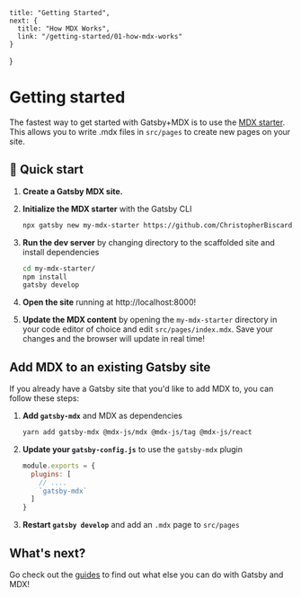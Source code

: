 	title: "Getting Started",
	next: {
	  title: "How MDX Works",
	  link: "/getting-started/01-how-mdx-works"
    }
}

# Getting started

The fastest way to get started with Gatsby+MDX is to use the [MDX
starter](https://github.com/ChristopherBiscardi/gatsby-starter-mdx-basic). This
allows you to write .mdx files in `src/pages` to create new pages on
your site. 

## 🚀 Quick start

1.  **Create a Gatsby MDX site.**

1. **Initialize the MDX starter** with the Gatsby CLI

    ```sh
    npx gatsby new my-mdx-starter https://github.com/ChristopherBiscardi/gatsby-starter-mdx-basic
    ```

1. **Run the dev server** by changing directory to the scaffolded site and install dependencies

    ```sh
    cd my-mdx-starter/
    npm install
    gatsby develop
    ```

1. **Open the site** running at http://localhost:8000!

1. **Update the MDX content** by opening the `my-mdx-starter` directory
    in your code editor of choice and edit `src/pages/index.mdx`.
    Save your changes and the browser will update in real time!

## Add MDX to an existing Gatsby site

If you already have a Gatsby site that you'd like to add MDX to, you
can follow these steps:

1. **Add `gatsby-mdx`** and MDX as dependencies

    ```sh
    yarn add gatsby-mdx @mdx-js/mdx @mdx-js/tag @mdx-js/react
    ```

1. **Update your `gatsby-config.js`** to use the `gatsby-mdx` plugin

    ```js
    module.exports = {
      plugins: [
        // ....
        `gatsby-mdx`
      ]
    }
    ```

1. **Restart `gatsby develop`** and add an `.mdx` page to `src/pages`

## What's next?

Go check out the [guides](/guides) to find out what else you can do
with Gatsby and MDX! 

